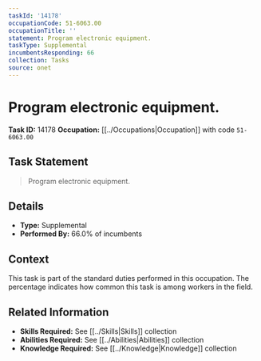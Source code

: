 ```yaml
---
taskId: '14178'
occupationCode: 51-6063.00
occupationTitle: ''
statement: Program electronic equipment.
taskType: Supplemental
incumbentsResponding: 66
collection: Tasks
source: onet
---
```

# Program electronic equipment.

**Task ID:** 14178
**Occupation:** [[../Occupations|Occupation]] with code `51-6063.00`

## Task Statement

> Program electronic equipment.

## Details

- **Type:** Supplemental
- **Performed By:** 66.0% of incumbents

## Context

This task is part of the standard duties performed in this occupation. The percentage indicates how common this task is among workers in the field.

## Related Information

- **Skills Required:** See [[../Skills|Skills]] collection
- **Abilities Required:** See [[../Abilities|Abilities]] collection
- **Knowledge Required:** See [[../Knowledge|Knowledge]] collection
